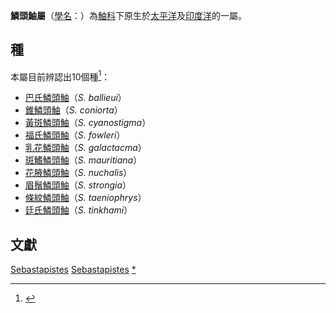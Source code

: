 {{Automatic taxobox
|image = Sebastapistes strongia.jpg
|image_width = 270px
|image_caption =[[眉鬚鱗頭鮋|眉鬚鱗頭鮋]]（''S. strongia''）
| taxon = Sebastapistes
| authority = [[西奧多·吉爾|T. N. Gill]], 1877
}}

'''鱗頭鮋屬'''（[[學名|學名]]：{{lang|la|''Sebastapistes''}}）為[[鮋科|鮋科]]下原生於[[太平洋|太平洋]]及[[印度洋|印度洋]]的一屬。

==種==
本屬目前辨認出10個種<ref>{{FishBase genus|genus=Sebastapistes|month=6|year=2014}}</ref>：

*[[巴氏鱗頭鮋|巴氏鱗頭鮋]]（''S. ballieui''）
*[[錐鱗頭鮋|錐鱗頭鮋]]（''S. coniorta''）
*[[黃斑鱗頭鮋|黃斑鱗頭鮋]]（''S. cyanostigma''）
*[[福氏鱗頭鮋|福氏鱗頭鮋]]（''S. fowleri''）
*[[乳花鱗頭鮋|乳花鱗頭鮋]]（''S. galactacma''）
*[[斑鰭鱗頭鮋|斑鰭鱗頭鮋]]（''S. mauritiana''）
*[[花腋鱗頭鮋|花腋鱗頭鮋]]（''S. nuchalis''）
*[[眉鬚鱗頭鮋|眉鬚鱗頭鮋]]（''S. strongia''）
*[[條紋鱗頭鮋|條紋鱗頭鮋]]（''S. taeniophrys''）
*[[廷氏鱗頭鮋|廷氏鱗頭鮋]]（''S. tinkhami''）

==文獻==
{{reflist}}
{{commons|Neomerinthe}}
{{wikispecies|Neomerinthe}}
{{Taxonbar|from=Q2005582}}

[[Category:鮋亞目|Sebastapistes]]
[[Category:鮋形目|Sebastapistes]]
[[Category:鱗頭鮋屬|*]]


{{鮋形目小作品}}